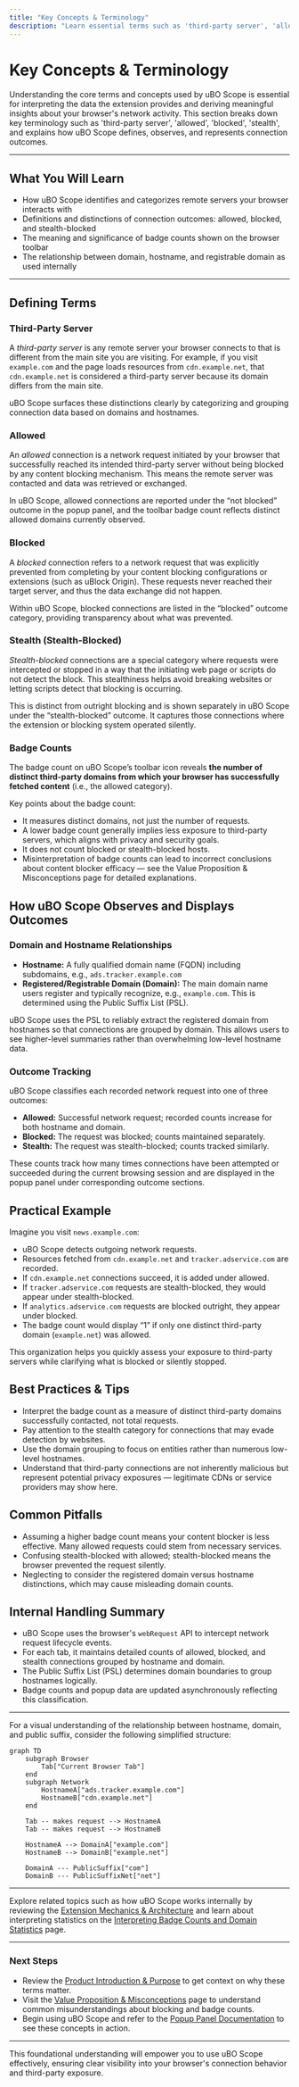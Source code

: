 ```yaml
---
title: "Key Concepts & Terminology"
description: "Learn essential terms such as 'third-party server', 'allowed', 'blocked', 'stealth', and the significance of badge counts. Grasp how uBO Scope defines, observes, and displays network outcomes to users."
---
```


# Key Concepts & Terminology

Understanding the core terms and concepts used by uBO Scope is essential for interpreting the data the extension provides and deriving meaningful insights about your browser's network activity. This section breaks down key terminology such as 'third-party server', 'allowed', 'blocked', 'stealth', and explains how uBO Scope defines, observes, and represents connection outcomes.

---

## What You Will Learn

- How uBO Scope identifies and categorizes remote servers your browser interacts with
- Definitions and distinctions of connection outcomes: allowed, blocked, and stealth-blocked
- The meaning and significance of badge counts shown on the browser toolbar
- The relationship between domain, hostname, and registrable domain as used internally


---

## Defining Terms

### Third-Party Server

A *third-party server* is any remote server your browser connects to that is different from the main site you are visiting. For example, if you visit `example.com` and the page loads resources from `cdn.example.net`, that `cdn.example.net` is considered a third-party server because its domain differs from the main site.

uBO Scope surfaces these distinctions clearly by categorizing and grouping connection data based on domains and hostnames.


### Allowed

An *allowed* connection is a network request initiated by your browser that successfully reached its intended third-party server without being blocked by any content blocking mechanism. This means the remote server was contacted and data was retrieved or exchanged.

In uBO Scope, allowed connections are reported under the “not blocked” outcome in the popup panel, and the toolbar badge count reflects distinct allowed domains currently observed.


### Blocked

A *blocked* connection refers to a network request that was explicitly prevented from completing by your content blocking configurations or extensions (such as uBlock Origin). These requests never reached their target server, and thus the data exchange did not happen.

Within uBO Scope, blocked connections are listed in the “blocked” outcome category, providing transparency about what was prevented.


### Stealth (Stealth-Blocked)

*Stealth-blocked* connections are a special category where requests were intercepted or stopped in a way that the initiating web page or scripts do not detect the block. This stealthiness helps avoid breaking websites or letting scripts detect that blocking is occurring.

This is distinct from outright blocking and is shown separately in uBO Scope under the “stealth-blocked” outcome. It captures those connections where the extension or blocking system operated silently.


### Badge Counts

The badge count on uBO Scope’s toolbar icon reveals **the number of distinct third-party domains from which your browser has successfully fetched content** (i.e., the allowed category).

Key points about the badge count:

- It measures distinct domains, not just the number of requests.
- A lower badge count generally implies less exposure to third-party servers, which aligns with privacy and security goals.
- It does not count blocked or stealth-blocked hosts.
- Misinterpretation of badge counts can lead to incorrect conclusions about content blocker efficacy — see the Value Proposition & Misconceptions page for detailed explanations.


## How uBO Scope Observes and Displays Outcomes

### Domain and Hostname Relationships

- **Hostname:** A fully qualified domain name (FQDN) including subdomains, e.g., `ads.tracker.example.com`
- **Registered/Registrable Domain (Domain):** The main domain name users register and typically recognize, e.g., `example.com`. This is determined using the Public Suffix List (PSL).

uBO Scope uses the PSL to reliably extract the registered domain from hostnames so that connections are grouped by domain. This allows users to see higher-level summaries rather than overwhelming low-level hostname data.

### Outcome Tracking

uBO Scope classifies each recorded network request into one of three outcomes:

- **Allowed:** Successful network request; recorded counts increase for both hostname and domain.
- **Blocked:** The request was blocked; counts maintained separately.
- **Stealth:** The request was stealth-blocked; counts tracked similarly.

These counts track how many times connections have been attempted or succeeded during the current browsing session and are displayed in the popup panel under corresponding outcome sections.


## Practical Example

Imagine you visit `news.example.com`:

- uBO Scope detects outgoing network requests.
- Resources fetched from `cdn.example.net` and `tracker.adservice.com` are recorded.
- If `cdn.example.net` connections succeed, it is added under allowed.
- If `tracker.adservice.com` requests are stealth-blocked, they would appear under stealth-blocked.
- If `analytics.adservice.com` requests are blocked outright, they appear under blocked.
- The badge count would display “1” if only one distinct third-party domain (`example.net`) was allowed.

This organization helps you quickly assess your exposure to third-party servers while clarifying what is blocked or silently stopped.


## Best Practices & Tips

- Interpret the badge count as a measure of distinct third-party domains successfully contacted, not total requests.
- Pay attention to the stealth category for connections that may evade detection by websites.
- Use the domain grouping to focus on entities rather than numerous low-level hostnames.
- Understand that third-party connections are not inherently malicious but represent potential privacy exposures — legitimate CDNs or service providers may show here.


## Common Pitfalls

- Assuming a higher badge count means your content blocker is less effective. Many allowed requests could stem from necessary services.
- Confusing stealth-blocked with allowed; stealth-blocked means the browser prevented the request silently.
- Neglecting to consider the registered domain versus hostname distinctions, which may cause misleading domain counts.


## Internal Handling Summary

- uBO Scope uses the browser's `webRequest` API to intercept network request lifecycle events.
- For each tab, it maintains detailed counts of allowed, blocked, and stealth connections grouped by hostname and domain.
- The Public Suffix List (PSL) determines domain boundaries to group hostnames logically.
- Badge counts and popup data are updated asynchronously reflecting this classification.


---

For a visual understanding of the relationship between hostname, domain, and public suffix, consider the following simplified structure:

```mermaid
graph TD
    subgraph Browser
        Tab["Current Browser Tab"]
    end
    subgraph Network
        HostnameA["ads.tracker.example.com"]
        HostnameB["cdn.example.net"]
    end

    Tab -- makes request --> HostnameA
    Tab -- makes request --> HostnameB

    HostnameA --> DomainA["example.com"]
    HostnameB --> DomainB["example.net"]

    DomainA --- PublicSuffix["com"]
    DomainB --- PublicSuffixNet["net"]
```

---

Explore related topics such as how uBO Scope works internally by reviewing the [Extension Mechanics & Architecture](../../overview/how-ubo-scope-works/mechanics-and-architecture) and learn about interpreting statistics on the [Interpreting Badge Counts and Domain Statistics](../../guides/analyzing-network-connections/interpreting-badge-and-popup-stats) page.

---

### Next Steps

- Review the [Product Introduction & Purpose](../../overview/about-ubo-scope/introduction-and-purpose) to get context on why these terms matter.
- Visit the [Value Proposition & Misconceptions](../../overview/about-ubo-scope/value-proposition-and-misconceptions) page to understand common misunderstandings about blocking and badge counts.
- Begin using uBO Scope and refer to the [Popup Panel Documentation](../../guides/getting-started/understanding-the-ui) to see these concepts in action.


---

This foundational understanding will empower you to use uBO Scope effectively, ensuring clear visibility into your browser's connection behavior and third-party exposure.  